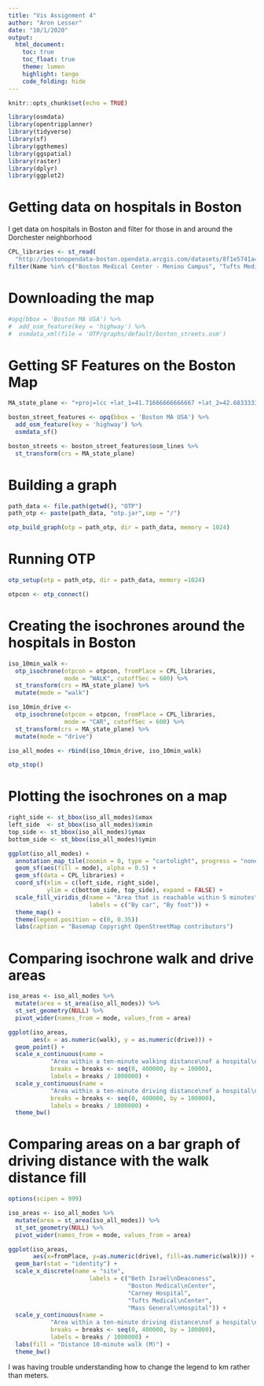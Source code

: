 ```yaml
---
title: "Vis Assignment 4"
author: "Aron Lesser"
date: "10/1/2020"
output:
  html_document:
    toc: true
    toc_float: true
    theme: lumen
    highlight: tango
    code_folding: hide
---
```


```r
knitr::opts_chunk$set(echo = TRUE)
```


```r
library(osmdata)
library(opentripplanner)
library(tidyverse)
library(sf)
library(ggthemes)
library(ggspatial)
library(raster)
library(dplyr)
library(ggplot2)

```



# Getting data on hospitals in Boston

I get data on hospitals in Boston and filter for those in and around the Dorchester neighborhood

```r
CPL_libraries <- st_read(
  "http://bostonopendata-boston.opendata.arcgis.com/datasets/8f1e5741a4ee4c0f82925d17aab3c002_2.kml?outSR=%7B%22latestWkid%22%3A2249%2C%22wkid%22%3A102686%7D") %>%
filter(Name %in% c("Boston Medical Center - Menino Campus", "Tufts Medical Center", "Mass General Hospital", "Carney Hospital", "Beth Isreal Deaconess medical Center - East Campus"))

```

# Downloading the map
```r
#opq(bbox = 'Boston MA USA') %>%
#  add_osm_feature(key = 'highway') %>%
#  osmdata_xml(file = 'OTP/graphs/default/boston_streets.osm')
```

# Getting SF Features on the Boston Map

```r

MA_state_plane <- "+proj=lcc +lat_1=41.71666666666667 +lat_2=42.68333333333333 +lat_0=41 +lon_0=-71.5 +x_0=200000 +y_0=750000 +ellps=GRS80 +units=m +no_defs"

boston_street_features <- opq(bbox = 'Boston MA USA') %>%
  add_osm_feature(key = 'highway') %>%
  osmdata_sf()

boston_streets <- boston_street_features$osm_lines %>%
  st_transform(crs = MA_state_plane)
```


# Building a graph
```r
path_data <- file.path(getwd(), "OTP")
path_otp <- paste(path_data, "otp.jar",sep = "/")

otp_build_graph(otp = path_otp, dir = path_data, memory = 1024) 
```

# Running OTP

```r
otp_setup(otp = path_otp, dir = path_data, memory =1024)

otpcon <- otp_connect()
```


# Creating the isochrones around the hospitals in Boston

```r
iso_10min_walk <- 
  otp_isochrone(otpcon = otpcon, fromPlace = CPL_libraries, 
                mode = "WALK", cutoffSec = 600) %>%
  st_transform(crs = MA_state_plane) %>%
  mutate(mode = "walk")

iso_10min_drive <- 
  otp_isochrone(otpcon = otpcon, fromPlace = CPL_libraries, 
                mode = "CAR", cutoffSec = 600) %>%
  st_transform(crs = MA_state_plane) %>%
  mutate(mode = "drive")

iso_all_modes <- rbind(iso_10min_drive, iso_10min_walk)

otp_stop()
```

# Plotting the isochrones on a map

```r
right_side <- st_bbox(iso_all_modes)$xmax
left_side  <- st_bbox(iso_all_modes)$xmin
top_side <- st_bbox(iso_all_modes)$ymax
bottom_side <- st_bbox(iso_all_modes)$ymin

ggplot(iso_all_modes) +
  annotation_map_tile(zoomin = 0, type = "cartolight", progress = "none") +
  geom_sf(aes(fill = mode), alpha = 0.5) +
  geom_sf(data = CPL_libraries) +
  coord_sf(xlim = c(left_side, right_side), 
           ylim = c(bottom_side, top_side), expand = FALSE) +
  scale_fill_viridis_d(name = "Area that is reachable within 5 minutes",
                       labels = c("By car", "By foot")) +
  theme_map() +
  theme(legend.position = c(0, 0.35))
  labs(caption = "Basemap Copyright OpenStreetMap contributors")
```

# Comparing isochrone walk and drive areas

```r
iso_areas <- iso_all_modes %>%
  mutate(area = st_area(iso_all_modes)) %>%
  st_set_geometry(NULL) %>%
  pivot_wider(names_from = mode, values_from = area) 

ggplot(iso_areas, 
       aes(x = as.numeric(walk), y = as.numeric(drive))) +
  geom_point() +
  scale_x_continuous(name = 
            "Area within a ten-minute walking distance\nof a hospital\n(square km)",
            breaks = breaks <- seq(0, 400000, by = 10000),
            labels = breaks / 1000000) +
  scale_y_continuous(name = 
            "Area within a ten-minute driving distance\nof a hospital\n(square km)",
            breaks = breaks <- seq(0, 400000, by = 100000),
            labels = breaks / 1000000) +
  theme_bw()

```

# Comparing areas on a bar graph of driving distance with the walk distance fill

```r
options(scipen = 999)

iso_areas <- iso_all_modes %>%
  mutate(area = st_area(iso_all_modes)) %>%
  st_set_geometry(NULL) %>%
  pivot_wider(names_from = mode, values_from = area) 

ggplot(iso_areas, 
       aes(x=fromPlace, y=as.numeric(drive), fill=as.numeric(walk))) +
  geom_bar(stat = "identity") +
  scale_x_discrete(name = "site",
                       labels = c("Beth Israel\nDeaconess",
                                  "Boston Medical\nCenter",
                                  "Carney Hospital",
                                  "Tufts Medical\nCenter",
                                  "Mass General\nHospital")) +
  scale_y_continuous(name = 
            "Area within a ten-minute driving distance\nof a hospital\n(square km)",
            breaks = breaks <- seq(0, 400000, by = 100000),
            labels = breaks / 1000000) +
  labs(fill = "Distance 10-minute walk (M)") +
  theme_bw() 
```



I was having trouble understanding how to change the legend to km rather than meters. 




